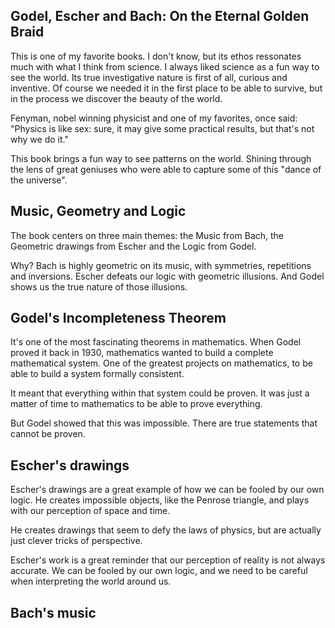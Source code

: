 ## Godel, Escher and Bach: On the Eternal Golden Braid

This is one of my favorite books. I don't know, but its ethos ressonates much with what I think from science. I always liked science as a fun way to see the world. Its true investigative nature is first of all, curious and inventive. Of course we needed it in the first place to be able to survive, but in the process we discover the beauty of the world.

Fenyman, nobel winning physicist and one of my favorites, once said: "Physics is like sex: sure, it may give some practical results, but that's not why we do it."

This book brings a fun way to see patterns on the world. Shining through the lens of great geniuses who were able to capture some of this "dance of the universe".

## Music, Geometry and Logic

The book centers on three main themes: the Music from Bach, the Geometric drawings from Escher and the Logic from Godel. 

Why? Bach is highly geometric on its music, with symmetries, repetitions and inversions. Escher defeats our logic with geometric illusions. And Godel shows us the true nature of those illusions.

## Godel's Incompleteness Theorem

It's one of the most fascinating theorems in mathematics. When Godel proved it back in 1930, mathematics wanted to build a complete mathematical system. One of the greatest projects on mathematics, to be able to build a system formally consistent. 

It meant that everything within that system could be proven. It was just a matter of time to mathematics to be able to prove everything.

But Godel showed that this was impossible. There are true statements that cannot be proven.

## Escher's drawings

Escher's drawings are a great example of how we can be fooled by our own logic. He creates impossible objects, like the Penrose triangle, and plays with our perception of space and time.

He creates drawings that seem to defy the laws of physics, but are actually just clever tricks of perspective.

Escher's work is a great reminder that our perception of reality is not always accurate. We can be fooled by our own logic, and we need to be careful when interpreting the world around us.

## Bach's music

